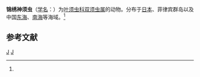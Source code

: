 {{Speciesbox
| genus = Eteone
| species = ornata
| authority = (Grube, 1878)<ref name='id10356'>{{cite web| url =http://www.bioinfo.cn/db05/BjdwSpecies.php?action=view&id=10356| title =锦绣神须虫| work =《中国动物物种编目数据库》| publisher =中国科学院微生物研究所| author =中国科学院动物研究所| accessdate =2009-04-16| deadurl =yes| archiveurl =https://web.archive.org/web/20160305085644/http://www.bioinfo.cn/db05/BjdwSpecies.php?action=view&id=10356| archivedate =2016-03-05}}</ref>
}}

'''锦绣神须虫'''（[[学名|学名]]：{{lang|la|''Eteone ornata''}}）为[[叶须虫科|叶须虫科]][[双须虫属|双须虫属]]的动物。分布于[[日本|日本]]、菲律宾群岛以及中国[[东海|东海]]、[[南海|南海]]等海域。<ref name='id10356'/>

== 参考文献 ==
{{reflist}}

{{Taxonbar}}

[[Category:1878年描述的动物|J]]
[[Category:雙鬚蟲屬|J]]


{{环节动物小作品}}